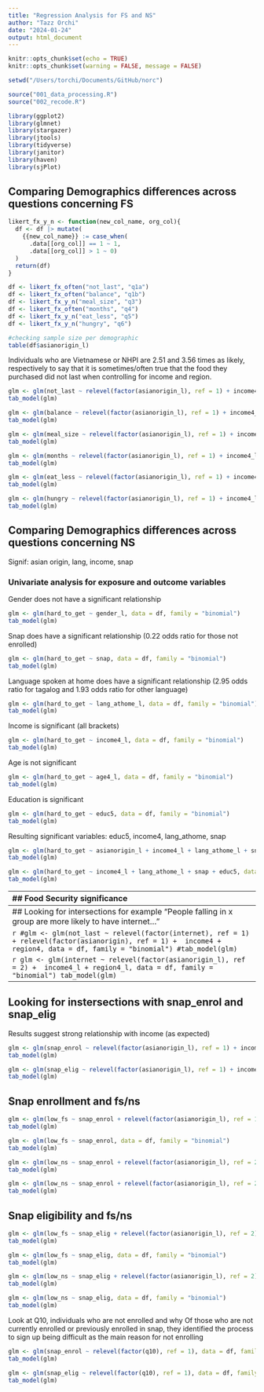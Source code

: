 ```yaml
---
title: "Regression Analysis for FS and NS"
author: "Tazz Orchi"
date: "2024-01-24"
output: html_document
---
```


```r
knitr::opts_chunk$set(echo = TRUE)
knitr::opts_chunk$set(warning = FALSE, message = FALSE) 

setwd("/Users/torchi/Documents/GitHub/norc")

source("001_data_processing.R")
source("002_recode.R")

library(ggplot2)
library(glmnet)
library(stargazer)
library(jtools)
library(tidyverse)
library(janitor)
library(haven)
library(sjPlot)
```

## Comparing Demographics differences across questions concerning FS

```r
likert_fx_y_n <- function(new_col_name, org_col){
  df <- df |> mutate(
    {{new_col_name}} := case_when(
      .data[[org_col]] == 1 ~ 1,
      .data[[org_col]] > 1 ~ 0)
  )
  return(df)
}
```

```r
df <- likert_fx_often("not_last", "q1a")
df <- likert_fx_often("balance", "q1b")
df <- likert_fx_y_n("meal_size", "q3")
df <- likert_fx_often("months", "q4")
df <- likert_fx_y_n("eat_less", "q5")
df <- likert_fx_y_n("hungry", "q6")
```

```r
#checking sample size per demographic
table(df$asianorigin_l)
```

Individuals who are Vietnamese or NHPI are 2.51 and 3.56 times as likely, respectively to say that it is sometimes/often true that the food they purchased did not last when controlling for income and region.

```r
glm <- glm(not_last ~ relevel(factor(asianorigin_l), ref = 1) + income4_l + region4_l, data = df, family = "binomial")
tab_model(glm)
```

```r
glm <- glm(balance ~ relevel(factor(asianorigin_l), ref = 1) + income4_l + region4_l, data = df, family = "binomial")
tab_model(glm)
```

```r
glm <- glm(meal_size ~ relevel(factor(asianorigin_l), ref = 1) + income4_l + region4_l, data = df, family = "binomial")
tab_model(glm)
```

```r
glm <- glm(months ~ relevel(factor(asianorigin_l), ref = 1) + income4_l + region4_l, data = df, family = "binomial")
tab_model(glm)
```

```r
glm <- glm(eat_less ~ relevel(factor(asianorigin_l), ref = 1) + income4_l + region4_l, data = df, family = "binomial")
tab_model(glm)
```

```r
glm <- glm(hungry ~ relevel(factor(asianorigin_l), ref = 1) + income4_l + region4_l, data = df, family = "binomial")
tab_model(glm)
```

## Comparing Demographics differences across questions concerning NS

Signif: asian origin, lang, income, snap

### Univariate analysis for exposure and outcome variables 

Gender does not have a significant relationship 
```r
glm <- glm(hard_to_get ~ gender_l, data = df, family = "binomial")
tab_model(glm)
```

Snap does have a significant relationship (0.22 odds ratio for those not enrolled)

```r
glm <- glm(hard_to_get ~ snap, data = df, family = "binomial")
tab_model(glm)
```

Language spoken at home does have a significant relationship (2.95 odds ratio for tagalog and 1.93 odds ratio for other language)
```r
glm <- glm(hard_to_get ~ lang_athome_l, data = df, family = "binomial")
tab_model(glm)
```

Income is significant (all brackets)

```r
glm <- glm(hard_to_get ~ income4_l, data = df, family = "binomial")
tab_model(glm)
```

Age is not significant 

```r
glm <- glm(hard_to_get ~ age4_l, data = df, family = "binomial")
tab_model(glm)
```

Education is significant

```r
glm <- glm(hard_to_get ~ educ5, data = df, family = "binomial")
tab_model(glm)
```

Resulting significant variables: educ5, income4, lang_athome, snap

```r
glm <- glm(hard_to_get ~ asianorigin_l + income4_l + lang_athome_l + snap + educ5, data = df, family = "binomial")
tab_model(glm)
```

```r
glm <- glm(hard_to_get ~ income4_l + lang_athome_l + snap + educ5, data = df, family = "binomial")
tab_model(glm)
```
----------------------------------------------------------------------------------------------------------
## Food Security significance

Signif: asian origin, income, region, lang, snap

## Comparing Income

We use Income as a Reference category (people making between 60K-100K) and want to compare the odds ratio of the other categories. 

Those with income under 30K are 3 times as likely to have less food security

```r
glm <- glm(low_fs ~ relevel(factor(income4_l), ref = 3) + region4_l + asianorigin_l + lang_athome_l + snap, data = df, family = "binomial")
tab_model(glm)
```
## Comparing Age

```r
glm <- glm(low_fs ~ relevel(factor(age4_l), ref = 1) + income4_l + region4_l + snap + asianorigin_l + lang_athome_l, data = df, family = "binomial")
tab_model(glm)
```

## Comparing asianorigin

```r
glm <- glm(low_fs ~ relevel(factor(asianorigin_l), ref = 1) + income4_l + region4_l + lang_athome_l + snap, data = df, family = "binomial")
tab_model(glm)
```

```r
glm <- glm(low_fs ~ asianorigin_l + income4_l + region4_l + lang_athome_l + snap, data = df, family = "binomial")
tab_model(glm)
```

## Comparing Gender

```r
glm <- glm(low_fs ~ relevel(factor(gender_l), ref = 1) + income4_l + region4_l, data = df, family = "binomial")
tab_model(glm)
```

## Comparing employment status 

```r
glm <- glm(low_fs ~ relevel(factor(employ), ref = 1) + income4_l + region4_l + asianorigin_l + snap + lang_athome_l, data = df, family = "binomial")
tab_model(glm)
```

## Comparing Internet access 

```r
glm <- glm(low_fs ~ relevel(factor(internet_l), ref = 1) + income4_l + region4_l + asianorigin_l + snap + lang_athome_l, data = df, family = "binomial")
tab_model(glm)
```

## Comparing housing reference 

```r
glm <- glm(low_fs ~ relevel(factor(housing), ref = 1) + income4_l + region4_l + asianorigin_l + snap + lang_athome_l, data = df, family = "binomial")
tab_model(glm)
```

Question here: How do we communicate these findings where we control for factors like hhsize and housing, income, etc. and see these significant relationships  

```r
glm <- glm(low_fs ~ relevel(factor(housing), ref = 1) + income4_l + region4_l + asianorigin_l + hhsize + lang_athome_l, data = df, family = "binomial")
tab_model(glm)
```
-----------------------------------------------------------------------------------------
## Looking for intersections for example "People falling in x group are more likely to have internet..." 

```r
#glm <- glm(not_last ~ relevel(factor(internet), ref = 1) + relevel(factor(asianorigin), ref = 1) +  income4 + region4, data = df, family = "binomial")
#tab_model(glm)
```

```r
glm <- glm(internet ~ relevel(factor(asianorigin_l), ref = 2) +  income4_l + region4_l, data = df, family = "binomial")
tab_model(glm)
```

-----------------------------------------------------------------------------------------
## Looking for instersections with snap_enrol and snap_elig

Results suggest strong relationship with income (as expected)
```r
glm <- glm(snap_enrol ~ relevel(factor(asianorigin_l), ref = 1) + income4_l + region4_l, data = df, family = "binomial")
tab_model(glm)
```

```r
glm <- glm(snap_elig ~ relevel(factor(asianorigin_l), ref = 1) + income4_l + region4_l, data = df, family = "binomial")
tab_model(glm)
```

## Snap enrollment and fs/ns

```r
glm <- glm(low_fs ~ snap_enrol + relevel(factor(asianorigin_l), ref = 1) + income4_l + region4_l, data = df, family = "binomial")
tab_model(glm)
```

```r
glm <- glm(low_fs ~ snap_enrol, data = df, family = "binomial")
tab_model(glm)
```

```r
glm <- glm(low_ns ~ snap_enrol + relevel(factor(asianorigin_l), ref = 2) + income4_l + region4_l, data = df, family = "binomial")
tab_model(glm)
```

```r
glm <- glm(low_ns ~ snap_enrol + relevel(factor(asianorigin_l), ref = 2), data = df, family = "binomial")
tab_model(glm)
```

## Snap eligibility and fs/ns

```r
glm <- glm(low_fs ~ snap_elig + relevel(factor(asianorigin_l), ref = 2) + income4_l + region4_l, data = df, family = "binomial")
tab_model(glm)
```

```r
glm <- glm(low_fs ~ snap_elig, data = df, family = "binomial")
tab_model(glm)
```

```r
glm <- glm(low_ns ~ snap_elig + relevel(factor(asianorigin_l), ref = 2) + income4_l + region4_l, data = df, family = "binomial")
tab_model(glm)
```

```r
glm <- glm(low_ns ~ snap_elig, data = df, family = "binomial")
tab_model(glm)
```

Look at Q10, individuals who are not enrolled and why 
Of those who are not currently enrolled or previously enrolled in snap, they identified the process to sign up being difficult as the main reason for not enrolling

```r
glm <- glm(snap_enrol ~ relevel(factor(q10), ref = 1), data = df, family = "binomial")
tab_model(glm)
```

```r
glm <- glm(snap_elig ~ relevel(factor(q10), ref = 1), data = df, family = "binomial")
tab_model(glm)
```